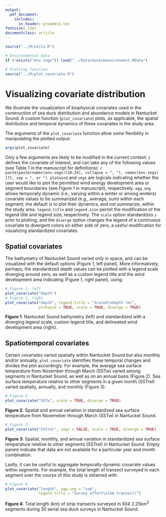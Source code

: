 ```yaml
---
output: 
  pdf_document:
    includes:
      in_header: preamble.tex
fontsize: 12pt
documentclass: article
---
```

```r
source("../R/utils.R")

# Environmental data
if (!exists("env.segs")) load("../Data/ducks&environment.RData")

# Plotting function
source("../R/plot_covariate.R")
```

# Visualizing covariate distribution

We illustrate the visualization of biophysical covariates used in the construction of sea duck distribution and abundance models in Nantucket Sound.  A custom function (`plot_covariate`) plots, as applicable, the spatial distribution and temporal dynamics of these covariates in the study area.  

The arguments of the `plot_covariate` function allow some flexibility in manipulating the plotted output:
```r
args(plot_covariate)
```

Only a few arguments are likely to be modified in the current context: `z` defines the covariate of interest, and can take any of the following values (see Table 1 in the manuscript for definitions): `r paste(paste(names(env.segs)[10:24], collapse = ", "), names(env.segs)[7], sep = ", or ")`.  `plotwind` and `segs` are logicals indicating whether the user would like to plot the permitted wind energy development area or segment boundaries (see Figure 1 in manuscript), respectively.  `agg.seg` allows temporally dynamic (i.e., varying within a winter or among winters) covariate values to be summarized (e.g., average, sum) within each segment; the default is to plot their dynamics, and not summarize, within the study area.  `legend.title` and `legend.size` permit the modification of the legend title and legend size, respectively.  The `scale` option standardizes `z` prior to plotting, and the `diverge` option changes the legend of a continuous covariate to divergent colors on either side of zero, a useful modification for visualizing standardized covariates.

## Spatial covariates

The bathymetry of Nantucket Sound varied only in space, and can be visualized with the default options (Figure 1, left panel).  More informatively, perhaps, the standardized depth values can be plotted with a legend scale diverging around zero, as well as a custom legend title and the wind development area indicating (Figure 1, right panel), using:
```r
# Figure 1, left
plot_covariate("depth")
# Figure 1, right
plot_covariate("depth", legend.title = "Scaled\ndepth (m)", 
               plotwind = TRUE, scale = TRUE, diverge = TRUE)
```
**Figure 1**.  Nantucket Sound bathymetry (left) and standardized with a diverging legend scale, custom legend title, and delineated wind development area (right).

## Spatiotemporal covariates

Certain covariates varied spatially within Nantucket Sound but also monthly and/or annually; `plot_covariate` identifies these temporal changes and divides the plot accordingly.  For example, the average sea surface temperature from November through March (SSTw) varied among segments in Nantucket Sound, as well as on an annual basis (Figure 2).  Sea surface temperature relative to other segments in a given month (SSTrel) varied spatially, annually, and monthly (Figure 3).

\newpage
\blscape
```r
# Figure 2
plot_covariate("SSTw", scale = TRUE, diverge = TRUE)
```
**Figure 2**.  Spatial and annual variation in standardized sea surface temperature from Novemeber through March (SSTw) in Nantucket Sound. 

\newpage
```r
# Figure 3
plot_covariate("SSTrel", segs = FALSE, scale = TRUE, diverge = TRUE)
```
**Figure 3**.  Spatial, monthly, and annual variation in standardized sea surface temperature relative to other segments (SSTrel) in Nantucket Sound. Empty panels indicate that data are not available for a particular year and month combination.
\elscape
\newpage

Lastly, it can be useful to aggregate temporally-dynamic covariate values within segments.  For example, the total length of transect surveyed in each segment over the course of this study is obtained with:
```r
# Figure 4
plot_covariate("length", agg.seg = "sum", 
               legend.title = "Survey effort\n(km transect)") 
```

**Figure 4**.  Total length (km) of strip transects surveyed in 504 2.25km^2^ segments during 30 aerial sea duck surveys in Nantucket Sound.
